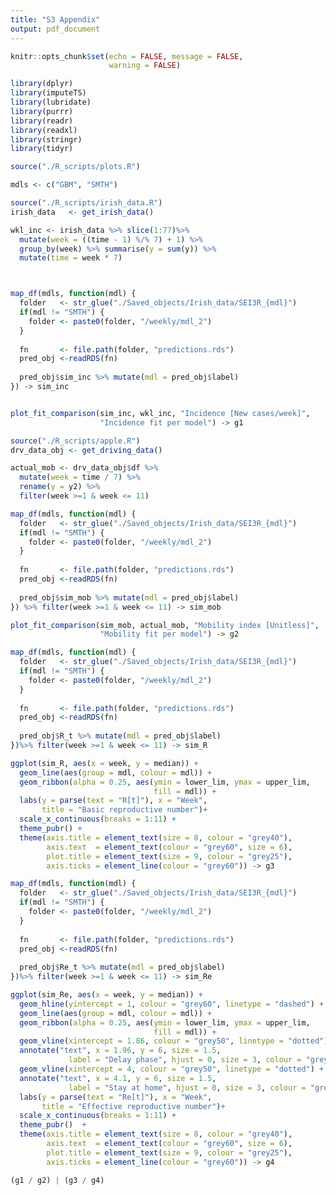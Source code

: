 ```yaml
---
title: "S3 Appendix"
output: pdf_document
---
```


```r
knitr::opts_chunk$set(echo = FALSE, message = FALSE,
                      warning = FALSE)

library(dplyr)
library(imputeTS)
library(lubridate)
library(purrr)
library(readr)
library(readxl)
library(stringr)
library(tidyr)

source("./R_scripts/plots.R")
```

```r
mdls <- c("GBM", "SMTH")
```


```r
source("./R_scripts/irish_data.R")
irish_data   <- get_irish_data()

wkl_inc <- irish_data %>% slice(1:77)%>%
  mutate(week = ((time - 1) %/% 7) + 1) %>% 
  group_by(week) %>% summarise(y = sum(y)) %>% 
  mutate(time = week * 7)



map_df(mdls, function(mdl) {
  folder   <- str_glue("./Saved_objects/Irish_data/SEI3R_{mdl}")
  if(mdl != "SMTH") {
    folder <- paste0(folder, "/weekly/mdl_2")
  }
  
  fn       <- file.path(folder, "predictions.rds") 
  pred_obj <-readRDS(fn)
  
  pred_obj$sim_inc %>% mutate(mdl = pred_obj$label)
}) -> sim_inc


plot_fit_comparison(sim_inc, wkl_inc, "Incidence [New cases/week]",
                    "Incidence fit per model") -> g1
```

```r
source("./R_scripts/apple.R")
drv_data_obj <- get_driving_data()

actual_mob <- drv_data_obj$df %>% 
  mutate(week = time / 7) %>% 
  rename(y = y2) %>% 
  filter(week >=1 & week <= 11)

map_df(mdls, function(mdl) {
  folder   <- str_glue("./Saved_objects/Irish_data/SEI3R_{mdl}")
  if(mdl != "SMTH") {
    folder <- paste0(folder, "/weekly/mdl_2")
  }
  
  fn       <- file.path(folder, "predictions.rds") 
  pred_obj <-readRDS(fn)
  
  pred_obj$sim_mob %>% mutate(mdl = pred_obj$label)
}) %>% filter(week >=1 & week <= 11) -> sim_mob

plot_fit_comparison(sim_mob, actual_mob, "Mobility index [Unitless]",
                    "Mobility fit per model") -> g2
```

```r
map_df(mdls, function(mdl) {
  folder   <- str_glue("./Saved_objects/Irish_data/SEI3R_{mdl}")
  if(mdl != "SMTH") {
    folder <- paste0(folder, "/weekly/mdl_2")
  }
  
  fn       <- file.path(folder, "predictions.rds") 
  pred_obj <-readRDS(fn)
  
  pred_obj$R_t %>% mutate(mdl = pred_obj$label)
})%>% filter(week >=1 & week <= 11) -> sim_R

ggplot(sim_R, aes(x = week, y = median)) +
  geom_line(aes(group = mdl, colour = mdl)) +
  geom_ribbon(alpha = 0.25, aes(ymin = lower_lim, ymax = upper_lim,
                                fill = mdl)) +
  labs(y = parse(text = "R[t]"), x = "Week",
       title = "Basic reproductive number")+
  scale_x_continuous(breaks = 1:11) +
  theme_pubr() +
  theme(axis.title = element_text(size = 8, colour = "grey40"),
        axis.text  = element_text(colour = "grey60", size = 6),
        plot.title = element_text(size = 9, colour = "grey25"),
        axis.ticks = element_line(colour = "grey60")) -> g3
```

```r
map_df(mdls, function(mdl) {
  folder   <- str_glue("./Saved_objects/Irish_data/SEI3R_{mdl}")
  if(mdl != "SMTH") {
    folder <- paste0(folder, "/weekly/mdl_2")
  }
  
  fn       <- file.path(folder, "predictions.rds") 
  pred_obj <-readRDS(fn)
  
  pred_obj$Re_t %>% mutate(mdl = pred_obj$label)
})%>% filter(week >=1 & week <= 11) -> sim_Re

ggplot(sim_Re, aes(x = week, y = median)) +
  geom_hline(yintercept = 1, colour = "grey60", linetype = "dashed") +
  geom_line(aes(group = mdl, colour = mdl)) +
  geom_ribbon(alpha = 0.25, aes(ymin = lower_lim, ymax = upper_lim,
                                fill = mdl)) +
  geom_vline(xintercept = 1.86, colour = "grey50", linetype = "dotted") +
  annotate("text", x = 1.96, y = 6, size = 1.5,
             label = "Delay phase", hjust = 0, size = 3, colour = "grey50") +
  geom_vline(xintercept = 4, colour = "grey50", linetype = "dotted") +
  annotate("text", x = 4.1, y = 6, size = 1.5,
             label = "Stay at home", hjust = 0, size = 3, colour = "grey50") +
  labs(y = parse(text = "Re[t]"), x = "Week",
       title = "Effective reproductive number")+
  scale_x_continuous(breaks = 1:11) +
  theme_pubr()  +
  theme(axis.title = element_text(size = 8, colour = "grey40"),
        axis.text  = element_text(colour = "grey60", size = 6),
        plot.title = element_text(size = 9, colour = "grey25"),
        axis.ticks = element_line(colour = "grey60")) -> g4
```

```r
(g1 / g2) | (g3 / g4)
```